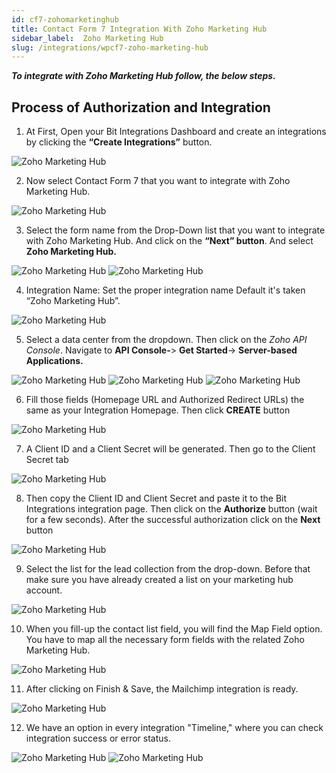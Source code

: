 ```yaml
---
id: cf7-zohomarketinghub
title: Contact Form 7 Integration With Zoho Marketing Hub
sidebar_label:  Zoho Marketing Hub
slug: /integrations/wpcf7-zoho-marketing-hub
---
```



***To integrate with Zoho Marketing Hub follow, the below steps.***


## Process of Authorization and Integration
1. At First, Open your Bit Integrations Dashboard and create an integrations by clicking the **“Create Integrations”** button.
 <Image src="Zoho Marketing Hub/Create Integration" alt="Zoho Marketing Hub" w="1020" h="350" />


2. Now select Contact Form 7 that you want to integrate with Zoho Marketing Hub.
 <Image src="Zoho Marketing Hub/select contact form" alt="Zoho Marketing Hub" w="1020" h="350" />

3. Select the form name from the Drop-Down list that you want to integrate with Zoho Marketing Hub. And click on the **“Next” button**. And select **Zoho Marketing Hub.**
 <Image src="Zoho Marketing Hub/Select Form" alt="Zoho Marketing Hub" w="1020" h="350" />
 <Image src="Zoho Marketing Hub/select marketing hub" alt="Zoho Marketing Hub" w="1020" h="350" />

4. Integration Name: Set the proper integration name Default it's taken “Zoho Marketing Hub”.
 <Image src="Zoho Marketing Hub/integration name" alt="Zoho Marketing Hub" w="1020" h="350" />

5. Select a data center from the dropdown. Then click on the *Zoho API Console*. Navigate to **API Console-**> **Get Started**-> **Server-based Applications.** 
 <Image src="Zoho Marketing Hub/select data center" alt="Zoho Marketing Hub" w="1020" h="350" />
 <Image src="Zoho Marketing Hub/get-started" alt="Zoho Marketing Hub" w="1020" h="350" />
 <Image src="Zoho Marketing Hub/server-based-applications" alt="Zoho Marketing Hub" w="1020" h="350" />


6. Fill those fields (Homepage URL and Authorized Redirect URLs) the same as your Integration Homepage. Then click **CREATE** button
 <Image src="Zoho Marketing Hub/create api" alt="Zoho Marketing Hub" w="1020" h="350" />


7. A Client ID and a Client Secret will be generated. Then go to the Client Secret tab
 <Image src="Zoho Marketing Hub/client id and secret" alt="Zoho Marketing Hub" w="1020" h="300" />

8. Then copy the Client ID and Client Secret and paste it to the Bit Integrations integration page. Then click on the **Authorize** button (wait for a few seconds). After the successful authorization click on the **Next** button
 <Image src="Zoho Marketing Hub/authorize" alt="Zoho Marketing Hub" w="1020" h="300" />

9. Select the list for the lead collection from the drop-down. Before that make sure you have already created a list on your marketing hub account.
 <Image src="Zoho Marketing Hub/select list" alt="Zoho Marketing Hub" w="1020" h="300" />


10.	When you fill-up the contact list field, you will find the Map Field option. You have to map all the necessary form fields with the related Zoho Marketing Hub.
 <Image src="Zoho Marketing Hub/field mapping" alt="Zoho Marketing Hub" w="1020" h="300" />



11.	 After clicking on Finish & Save, the Mailchimp integration is ready.
 <Image src="Zoho Marketing Hub/finish and save" alt="Zoho Marketing Hub" w="1020" h="350" />

12. We have an option in every integration "Timeline," where you can check integration success or error status.
 <Image src="Zoho Marketing Hub/integration dashbord" alt="Zoho Marketing Hub" w="1020" h="350" />
 <Image src="Zoho Marketing Hub/timeline" alt="Zoho Marketing Hub" w="1020" h="350" />
